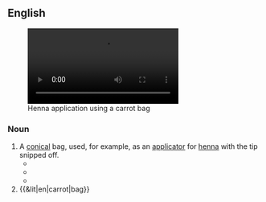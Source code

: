 ==English==
[[File:Final Mehndi (Henna Tattoo).theora.ogv|thumb|Henna application using a carrot bag]]

===Noun===
{{en-noun}}

# A [[conical]] bag, used, for example, as an [[applicator]] for [[henna]] with the tip snipped off.
#* {{quote-book|en|year=2008 |title=Best of Gifts of Good Taste Christmas  |author=Leisure Arts  |page=[https://books.google.co.nz/books?id=1JTKXxfXPuQC&pg=RA1-PA44&dq=%22carrot+bag%22&hl=en&sa=X&ved=0ahUKEwjB7_DN5uLZAhXBJJQKHY9pD4EQ6AEILDAB#v=onepage&q=%22carrot%20bag%22&f=false 44] |ISBN= 1601408382|passage=This '''carrot bag''' full of yummy Orange Drop Cookies makes a rich reward for the Easter Bunny. }}
#* {{quote-book|en|year=2009|title=Women attires and adornments in the United Arab Emirates  |author=Shaykhah Jābirī  |page=41 |ISBN= |passage=Women use the cone (a thick plastic bag ('''carrot bag''') with very small open tip) to make fine lines and delicate patterns that make them feel and appear more beautiful and attractive. }}
#* {{quote-book|en|year=2014 |title=BodyArt Therapy  |author=Julia Lawrence  |page=81 |ISBN=1304521397 |passage=Grasp the '''carrot bag''' at the top of where the knee high is, placing your thumb and first finger into a very tight “O” around the top of the knee high and '''carrot bag''' together. }}
# {{&lit|en|carrot|bag}}